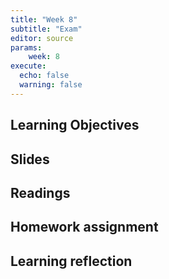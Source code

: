 ```yaml
---
title: "Week 8"
subtitle: "Exam"
editor: source
params:
    week: 8
execute: 
  echo: false
  warning: false
---
```


## Learning Objectives

## Slides

## Readings

## Homework assignment

## Learning reflection

